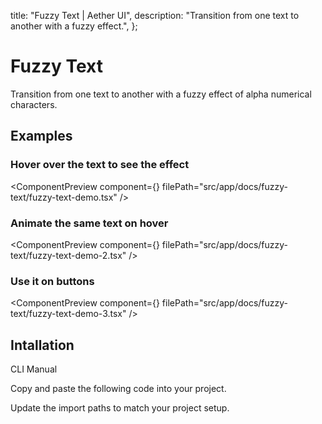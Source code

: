   title: "Fuzzy Text | Aether UI",
  description: "Transition from one text to another with a fuzzy effect.",
};


# Fuzzy Text

Transition from one text to another with a fuzzy effect of alpha numerical characters.

## Examples

### Hover over the text to see the effect

<ComponentPreview
  component={<FuzzyTextDemo />}
  filePath="src/app/docs/fuzzy-text/fuzzy-text-demo.tsx"
/>

### Animate the same text on hover

<ComponentPreview
  component={<FuzzyTextDemo2 />}
  filePath="src/app/docs/fuzzy-text/fuzzy-text-demo-2.tsx"
/>

### Use it on buttons

<ComponentPreview
  component={<FuzzyTextDemo3 />}
  filePath="src/app/docs/fuzzy-text/fuzzy-text-demo-3.tsx"
/>

## Intallation

<Tabs defaultValue="cli">

<TabsList>
  <TabsTrigger value="cli">CLI</TabsTrigger>
  <TabsTrigger value="manual">Manual</TabsTrigger>
</TabsList>

<TabsContent value="cli">

<InstallationCli value="fuzzy-text" />

</TabsContent>

<TabsContent value="manual">

<Steps>

<Step>Copy and paste the following code into your project.</Step>

<CodeBlock filePath="src/content/fuzzy-text.tsx" />

<Step>Update the import paths to match your project setup.</Step>

</Steps>

</TabsContent>

</Tabs>
